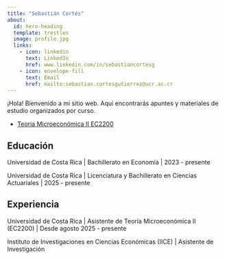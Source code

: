 ```yaml
---
title: "Sebastián Cortés"
about:
  id: hero-heading
  template: trestles
  image: profile.jpg
  links:
    - icon: linkedin
      text: LinkedIn
      href: www.linkedin.com/in/sebastiancortesg
    - icon: envelope-fill
      text: Email
      href: mailto:sebastian.cortesgutierrez@ucr.ac.cr
---
```


::: {#hero-heading}
¡Hola! Bienvenido a mi sitio web. Aquí encontrarás apuntes y materiales de estudio organizados por curso.

-   [Teoría Microeconómica II EC2200](https://sebastiancortesg.github.io/cursos/microeconomia_II/)

## Educación

Universidad de Costa Rica \| Bachillerato en Economía \| 2023 - presente

Universidad de Costa Rica \| Licenciatura y Bachillerato en Ciencias Actuariales \| 2025 - presente

## Experiencia

Universidad de Costa Rica \| Asistente de Teoría Microeconómica II (EC2200) \| Desde agosto 2025 - presente

Instituto de Investigaciones en Ciencias Económicas (IICE) \| Asistente de Investigación
:::
